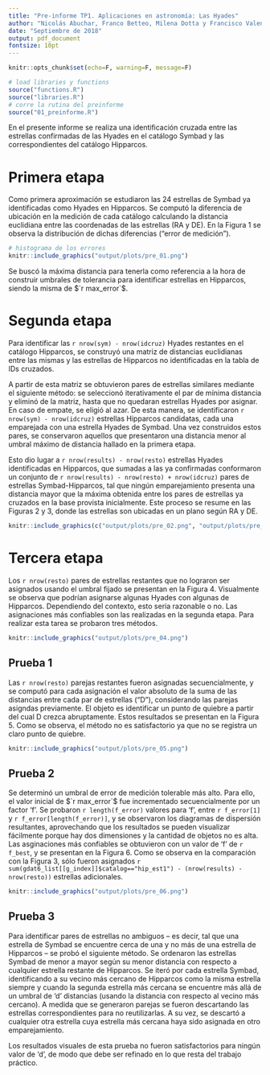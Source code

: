 ```yaml
---
title: "Pre-informe TP1. Aplicaciones en astronomía: Las Hyades"
author: "Nicolás Abuchar, Franco Betteo, Milena Dotta y Francisco Valentini"
date: "Septiembre de 2018"
output: pdf_document
fontsize: 10pt
---
```


```r
knitr::opts_chunk$set(echo=F, warning=F, message=F)

# load libraries y functions
source("functions.R")
source("libraries.R")
# corre la rutina del preinforme
source("01_preinforme.R")
```

En el presente informe se realiza una identificación cruzada entre las estrellas confirmadas de las Hyades en el catálogo Symbad y las correspondientes del catálogo Hipparcos.

# Primera etapa

Como primera aproximación se estudiaron las 24 estrellas de Symbad ya identificadas como Hyades en Hipparcos. Se computó la diferencia de ubicación en la medición de cada catálogo calculando la distancia euclidiana entre las coordenadas de las estrellas (RA y DE). En la Figura 1 se observa la distribución de dichas diferencias ("error de medición").

```r
# histograma de los errores
knitr::include_graphics("output/plots/pre_01.png")
```

Se buscó la máxima distancia para tenerla como referencia a la hora de construir umbrales de tolerancia para identificar estrellas en Hipparcos, siendo la misma de $`r max_error`$.

# Segunda etapa

Para identificar las `r nrow(sym) - nrow(idcruz)` Hyades restantes en el catálogo Hipparcos, se construyó una matriz de distancias euclidianas entre las mismas y las estrellas de Hipparcos no identificadas en la tabla de IDs cruzados.

A partir de esta matriz se obtuvieron pares de estrellas similares mediante el siguiente método: se seleccionó iterativamente el par de mínima distancia y eliminó de la matriz,  hasta que no quedaran estrellas Hyades por asignar. En caso de empate, se eligió al azar. De esta manera, se identificaron `r nrow(sym) - nrow(idcruz)` estrellas Hipparcos candidatas, cada una emparejada con una estrella Hyades de Symbad. Una vez construidos estos pares, se conservaron aquellos que presentaron una distancia menor al umbral máximo de distancia hallado en la primera etapa. 

Esto dio lugar a `r nrow(results) - nrow(resto)` estrellas Hyades identificadas en Hipparcos, que sumadas a las ya confirmadas conformaron un conjunto de `r nrow(results) - nrow(resto) + nrow(idcruz)` pares de estrellas Symbad-Hipparcos, tal que ningún emparejamiento presenta una distancia mayor que la máxima obtenida entre los pares de estrellas ya cruzados en la base provista inicialmente. Este proceso se resume en las Figuras 2 y 3, donde las estrellas son ubicadas en un plano según RA y DE.

```r
knitr::include_graphics(c("output/plots/pre_02.png", "output/plots/pre_03.png"))
```

# Tercera etapa

Los `r nrow(resto)` pares de estrellas restantes que no lograron ser asignados usando el umbral fijado se presentan en la Figura 4. Visualmente se observa que podrían asignarse algunas Hyades con algunas de Hipparcos. Dependiendo del contexto, esto sería razonable o no. Las asignaciones más confiables son las realizadas en la segunda etapa. Para realizar esta tarea se probaron tres métodos.

```r
knitr::include_graphics("output/plots/pre_04.png")
```


## Prueba 1

Las `r nrow(resto)` parejas restantes fueron asignadas secuencialmente, y se computó para cada asignación el valor absoluto de la suma de las distancias entre cada par de estrellas ("D"), considerando las parejas asigndas previamente. El objeto es identificar un punto de quiebre a partir del cual D crezca abruptamente. Estos resultados se presentan en la Figura 5. Como se observa, el método no es satisfactorio ya que no se registra un claro punto de quiebre. 

```r
knitr::include_graphics("output/plots/pre_05.png")
```


## Prueba 2

Se determinó un umbral de error de medición tolerable más alto. Para ello, el valor inicial de $`r max_error`$ fue incrementado secuencialmente por un factor 'f'. Se probaron `r length(f_error)` valores para 'f', entre `r f_error[1]` y `r f_error[length(f_error)]`, y se observaron los diagramas de dispersión resultantes, aprovechando que los resultados se pueden visualizar fácilmente porque hay dos dimensiones y la cantidad de objetos no es alta. Las asginaciones más confiables se obtuvieron con un valor de 'f' de `r f_best`, y se presentan en la Figura 6. Como se observa en la comparación con la Figura 3, sólo fueron asignados `r sum(gdat6_list[[g_index]]$catalog=="hip_est1") - (nrow(results) - nrow(resto))` estrellas adicionales.    

```r
knitr::include_graphics("output/plots/pre_06.png")
```


## Prueba 3

Para identificar pares de estrellas no ambiguos -- es decir, tal que una estrella de Symbad se encuentre cerca de una y no más de una estrella de Hipparcos -- se probó el siguiente método. Se ordenaron las estrellas Symbad de menor a mayor según su menor distancia con respecto a cualquier estrella restante de Hipparcos. Se iteró por cada estrella Symbad, identificando a su vecino más cercano de Hipparcos como la misma estrella siempre y cuando la segunda estrella más cercana se encuentre más allá de un umbral de 'd' distancias (usando la distancia con respecto al vecino más cercano). A medida que se generaron parejas se fueron descartando las estrellas correspondientes para no reutilizarlas. A su vez, se descartó a cualquier otra estrella cuya estrella más cercana haya sido asignada en otro emparejamiento. 

Los resultados visuales de esta prueba no fueron satisfactorios para ningún valor de 'd', de modo que debe ser refinado en lo que resta del trabajo práctico. 
